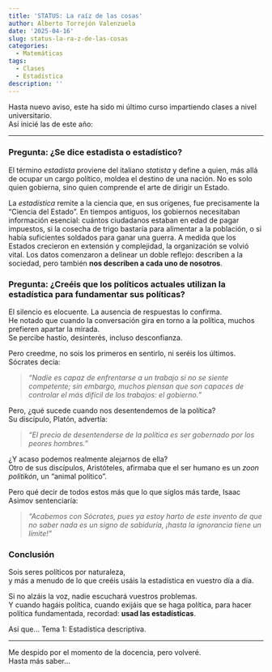 ```yaml
---
title: 'STATUS: La raíz de las cosas'
author: Alberto Torrejón Valenzuela
date: '2025-04-16'
slug: status-la-ra-z-de-las-cosas
categories:
  - Matemáticas
tags:
  - Clases
  - Estadística
description: ''
---
```


Hasta nuevo aviso, este ha sido mi último curso impartiendo clases a nivel universitario.  
Así inicié las de este año:

---

### Pregunta: ¿Se dice estadista o estadístico?

El término *estadista* proviene del italiano *statista* y define a quien, más allá de ocupar un cargo político, moldea el destino de una nación. No es solo quien gobierna, sino quien comprende el arte de dirigir un Estado.

La *estadística* remite a la ciencia que, en sus orígenes, fue precisamente la “Ciencia del Estado”. En tiempos antiguos, los gobiernos necesitaban información esencial: cuántos ciudadanos estaban en edad de pagar impuestos, si la cosecha de trigo bastaría para alimentar a la población, o si había suficientes soldados para ganar una guerra. A medida que los Estados crecieron en extensión y complejidad, la organización se volvió vital. Los datos comenzaron a delinear un doble reflejo: describen a la sociedad, pero también **nos describen a cada uno de nosotros**.

### Pregunta: ¿Creéis que los políticos actuales utilizan la estadística para fundamentar sus políticas?

El silencio es elocuente. La ausencia de respuestas lo confirma.  
He notado que cuando la conversación gira en torno a la política, muchos prefieren apartar la mirada.  
Se percibe hastío, desinterés, incluso desconfianza.

Pero creedme, no sois los primeros en sentirlo, ni seréis los últimos. Sócrates decía:

> *"Nadie es capaz de enfrentarse a un trabajo si no se siente competente; sin embargo, muchos piensan que son capaces de controlar el más difícil de los trabajos: el gobierno."*

Pero, ¿qué sucede cuando nos desentendemos de la política?  
Su discípulo, Platón, advertía:

> *"El precio de desentenderse de la política es ser gobernado por los peores hombres."*

¿Y acaso podemos realmente alejarnos de ella?  
Otro de sus discípulos, Aristóteles, afirmaba que el ser humano es un *zoon politikón*, un "animal político".

Pero qué decir de todos estos más que lo que siglos más tarde, Isaac Asimov sentenciaría:

> *"Acabemos con Sócrates, pues ya estoy harto de este invento de que no saber nada es un signo de sabiduría, ¡hasta la ignorancia tiene un límite!"*

### Conclusión

Sois seres políticos por naturaleza,  
y más a menudo de lo que creéis usáis la estadística en vuestro día a día.

Si no alzáis la voz, nadie escuchará vuestros problemas.  
Y cuando hagáis política, cuando exijáis que se haga política, para hacer política fundamentada, recordad: **usad las estadísticas**.

Así que… Tema 1: Estadística descriptiva.

---

Me despido por el momento de la docencia, pero volveré.  
Hasta más saber…
